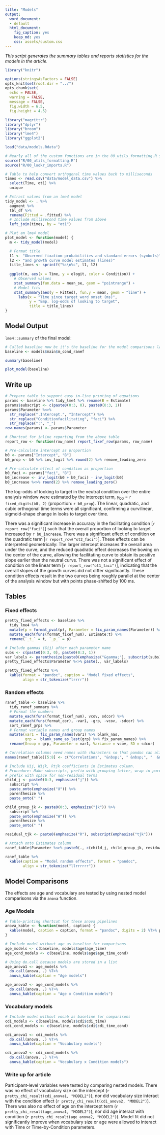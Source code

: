 ```yaml
---
title: "Models"
output:
  word_document:
  - default
  html_document:
    fig_caption: yes
    keep_md: yes
    css: assets/custom.css
---
```


_This script generates the summary tables and reports statistics for the 
models in the article._

```r
library("knitr")

options(stringsAsFactors = FALSE)
opts_knit$set(root.dir = "../")
opts_chunk$set(
  echo = FALSE,
  warning = FALSE,
  message = FALSE,
  fig.width = 6.5,
  fig.height = 4.5)
```


```r
library("magrittr")
library("dplyr")
library("broom")
library("lme4")
library("ggplot2")

load("data/models.Rdata")

# Nearly all of the custom functions are in the 00_utils_formatting.R script
source("R/00_utils_formatting.R")
source("R/00_lookr_imports.R")

# Table to help convert orthogonal time values back to milliseconds
times <- read.csv("data/model_data.csv") %>% 
  select(Time, ot1) %>% 
  unique

# Extract values from an lme4 model
tidy_model <- . %>% 
  augment %>% 
  tbl_df %>% 
  rename(Fitted = .fitted) %>%
  # Include millisecond time values from above
  left_join(times, by = "ot1")

# Plot an lme4 model
plot_model <- function(model) {
  m <- tidy_model(model)

  # Format title
  l1 <- "Observed fixation probabilities and standard errors (symbols)"
  l2 <- "and growth curve model estimates (lines)"
  title_lines <- sprintf("%s\n%s", l1, l2)
  
  ggplot(m, aes(x = Time, y = elogit, color = Condition)) +
    # Observed values
    stat_summary(fun.data = mean_se, geom = "pointrange") +
    # Model fits
    stat_summary(aes(y = Fitted), fun.y = mean, geom = "line") +
      labs(x = "Time since target word onset (ms)",
           y = "Emp. log-odds of looking to target",
           title = title_lines)
}
```


## Model Output

`lme4::summary` of the final model:

```r
# Called baseline now bc it's the baseline for the model comparisons later
baseline <- models$main$m_cond_ranef

summary(baseline)
```

```r
plot_model(baseline)
```



## Write up

```r
# Prepare table to support easy in-line printing of equations
params <- baseline %>% tidy_lme4 %>% rename(B = Estimate)
params$subscript <- c(paste0(0:3, 0), paste0(0:3, 1))
params$Parameter %<>% 
  str_replace(".Intercept.", "Intercept") %>%
  str_replace("Conditionfacilitating", "faci") %>%
  str_replace(":", "_")
row.names(params) <- params$Parameter

# Shortcut for inline reporting from the above table
report_row <- function(row_name) report_fixef_row(params, row_name)

# Pre-calculate intercept as proportion
b0 <- params["Intercept", "B"]
b0_prop <- b0 %>% inv_logit %>% round(2) %>% remove_leading_zero

# Pre-calculate effect of condition as proportion
b0_faci <- params["faci", "B"]
b0_increase <- inv_logit(b0 + b0_faci) - inv_logit(b0)
b0_increase %<>% round(2) %>% remove_leading_zero()
```

The log-odds of looking to target in the neutral condition over the entire 
analysis window were estimated by the intercept term, 
_&gamma;_<sub>00</sub>&nbsp;=&nbsp;`r fixed_digits(b0, 2)` 
(proportion:&nbsp;`r b0_prop`). The linear, quadratic, and cubic orthogonal 
time terms were all significant, confirming a curvilinear, sigmoid-shape change 
in looks to target over time.

There was a significant increase in accuracy in the facilitating condition 
[`r report_row("faci")`] such that the overall proportion of looking to target 
increased by `r b0_increase`. There was a significant effect of condition on 
the quadratic term [`r report_row("ot2_faci")`]. These effects can be 
interpreted geometrically: The larger intercept increases the overall area 
under the curve, and the reduced quadratic effect decreases the bowing on the 
center of the curve, allowing the facilitating curve to obtain its positive 
slope earlier than the neutral curve. There was not a significant effect of 
condition on the linear term [`r report_row("ot1_faci")`], indicating that the 
overall slopes of the growth curves did not differ significantly. These 
condition effects result in the two curves being roughly parallel at the 
center of the analysis window but with points phase-shifted by 100 ms. 



## Tables

### Fixed effects

```r
pretty_fixed_effects <- baseline %>% 
  tidy_lme4 %>% 
  mutate(p = format_pval(p), Parameter = fix_param_names(Parameter)) %>% 
  mutate_each(funs(format_fixef_num), Estimate:t) %>% 
  rename(`_t_` = t, `_p_` = p)

# Include gammas (Gij) after each parameter name
subs <- c(paste0(0:3, 0), paste0(0:3, 1))
var_labels <- parenthesize(paste0(emphasize("&gamma;"), subscript(subs)))
pretty_fixed_effects$Parameter %<>% paste(., var_labels)

pretty_fixed_effects %>% 
  kable(format = "pandoc", caption = "Model fixed effects", 
        align = str_tokenize("lrrrr"))
```

### Random effects

```r
ranef_table <- baseline %>% 
  tidy_ranef_summary %>% 
  # Format the numbers
  mutate_each(funs(format_fixef_num), vcov, sdcor) %>%
  mutate_each(funs(format_cor), -var1, -grp, -vcov, -sdcor) %>%
  sort_ranef_grps %>%
  # Format variable names and group names
  mutate(var1 = fix_param_names(var1) %>% blank_nas,
         grp =  blank_same_as_last(grp) %>% fix_param_names) %>% 
  rename(Group = grp, Parameter = var1, Variance = vcov, SD = sdcor)

# Correlation columns need names with characters so that pandoc can align them
names(ranef_table)[5:8] <- c("Correlations", "&nbsp;", " &nbsp;", "  &nbsp;")

# Include Uij, Wijk, Rtjk coefficients in Estimates column. 
# Procedure: Make subscripts, prefix with grouping letter, wrap in parens,
# prefix with space for non-residual terms
child_j <- paste0(0:3, emphasize("j")) %>% 
  subscript %>% 
  paste_onto(emphasize("U")) %>% 
  parenthesize %>% 
  paste_onto(" ")

child_group_jk <- paste0(0:3, emphasize("jk")) %>% 
  subscript %>% 
  paste_onto(emphasize("W")) %>% 
  parenthesize %>% 
  paste_onto(" ")

residual_tjk <- paste0(emphasize("R"), subscript(emphasize("tjk")))

# Attach onto Estimates column
ranef_table$Parameter %<>% paste0(., c(child_j, child_group_jk, residual_tjk))

ranef_table %>% 
  kable(caption = "Model random effects", format = "pandoc", 
        align = str_tokenize("llrrrrrr"))
```



## Model Comparisons

The effects are age and vocabulary are tested by using nested model comparisons 
via the `anova` function. 


### Age Models

```r
# Table-printing shortcut for these anova pipelines
anova_kable <- function(model, caption) {
  kable(model, caption = caption, format = "pandoc", digits = 2) %T>% print
}

# Include model without age as baseline for comparisons
age_models <- c(baseline, models$age$age_time)
age_cond_models <- c(baseline, models$age$age_time_cond)

# Using do.call because models are stored in a list
age_anova1 <- age_models %>% 
  do.call(anova, .) %T>% 
  anova_kable(caption = "Age models")

age_anova2 <- age_cond_models %>% 
  do.call(anova, .) %T>% 
  anova_kable(caption = "Age x Condition models")
```


### Vocabulary models

```r
# Include model without vocab as baseline for comparisons
cdi_models <- c(baseline, models$cdi$cdi_time)
cdi_cond_models <- c(baseline, models$cdi$cdi_time_cond)

cdi_anova1 <- cdi_models %>% 
  do.call(anova, .) %T>% 
  anova_kable(caption = "Vocabulary models")

cdi_anova2 <- cdi_cond_models %>% 
  do.call(anova, .) %T>% 
  anova_kable(caption = "Vocabulary x Condition models")
```


### Write up for article

Participant-level variables were tested by comparing nested models. There was
no effect of vocabulary size on the intercept 
(`r pretty_chi_result(cdi_anova1, "MODEL2")`), nor did vocabulary size interact 
with the condition effect (`r pretty_chi_result(cdi_anova2, "MODEL2")`). 
There was also no effect of age on the intercept term 
(`r pretty_chi_result(age_anova1, "MODEL2")`), nor did age interact with 
condition (`r pretty_chi_result(age_anova2, "MODEL2")`). Model fit did not 
significantly improve when vocabulary size or age were allowed to interact with 
Time or Time-by-Condition parameters.
